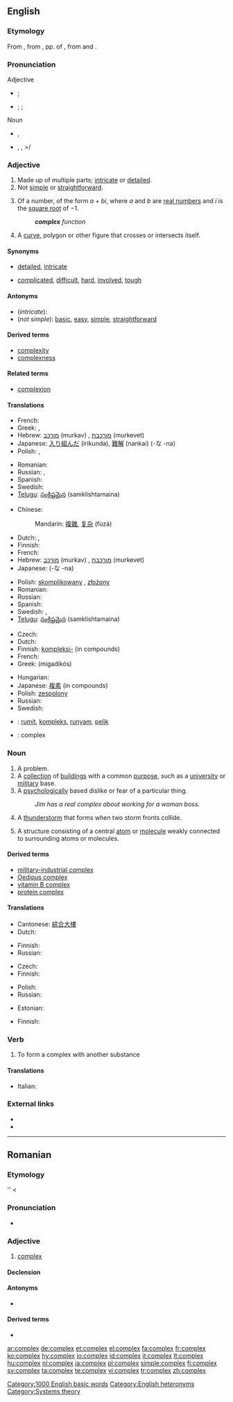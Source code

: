 {{wikipedia}}
==English==

===Etymology===
From {{etyl|fr}} {{term|complexe|lang=fr}}, from {{etyl|la}} {{term|complexus|lang=la}}, pp. of {{term|complecti||to entwine, encircle, compass, infold}}, from {{term|com-||together|lang=la}} and {{term|plectere||to weave, braid|lang=la}}.

===Pronunciation===
;Adjective
* {{a|UK}} {{IPA|/kəmˈplɛks/|/ˈkɒm.plɛks/}};{{SAMPA|/k@m"plEks/|/"kQm.plEks/}}
*: {{audio|en-uk-complex.ogg|Audio (UK)}}
* {{a|US}} {{enPR|kəmplĕks|kŏm'plĕks}}; {{IPA|/kəmˈplɛks/|/ˈkɑmplɛks/}}; {{SAMPA|/k@m"plEks/|/"kAmplEx/}}
*: {{audio|en-us-complex-adj.ogg|Audio (US)}}

;Noun
* {{a|UK}} {{IPA|/ˈkɒm.plɛks/}}, {{SAMPA|/"kQm.plEks/}}
*: {{audio|en-uk-complex.ogg|Audio (UK)}}
* {{a|US}} {{enPR|kŏm'plĕks}}, {{IPA|/ˈkɑmplɛks/}}, {{SAMPA|/"kAmplEks/}}>/
*: {{audio|en-us-complex-noun.ogg|Audio (US)}}

===Adjective===
{{wikipedia|complex number}}
{{en-adj}}

# Made up of multiple parts; [[intricate]] or [[detailed]].
# Not [[simple]] or [[straightforward]].
# {{mathematics}} Of a number, of the form ''a + bi'', where ''a'' and ''b'' are [[real number]]s and ''i'' is the [[square root]] of &minus;1.
#: '''''complex''' function''
# {{geometry}} A [[curve]], polygon or other figure that crosses or intersects itself.

====Synonyms====
* {{sense|intricate}} [[detailed]], [[intricate]]
* {{sense|not simple}} [[complicated]], [[difficult]], [[hard]], [[involved]], [[tough]]

====Antonyms====
* (''intricate''):
* (''not simple''): [[basic]], [[easy]], [[simple]], [[straightforward]]

====Derived terms====
* [[complexity]]
* [[complexness]]

====Related terms====
* [[complexion]]

====Translations====
{{trans-top|intricate}}
* French: {{t+|fr|complexe|m|f}}
* Greek: {{t+|el|πολύπλοκος|m|tr=poliplokos|sc=Grek}}, {{t+|el|περίπλοκος|m|tr=periplokos|sc=Grek}}
* Hebrew: [[מורכב]] (murkav) {{m}}, [[מורכבת]] (murkevet) {{f}}
* Japanese: [[入り組んだ]] (irikunda), [[難解]] (nankai) (-な -na)
* Polish: {{t+|pl|skomplikowany|m}}, {{t+|pl|złożony|m}}
{{trans-mid}}
* Romanian: {{t-|ro|complex}}
* Russian: {{t+|ru|сложный|tr=slóžnyj|sc=Cyrl}}, {{t+|ru|составной|tr=sostavnój|sc=Cyrl}}
* Spanish: {{t-|es|complicado}}
* Swedish: {{t-|sv|komplex}}
* [[Telugu]]: [[సంక్లిష్టమైన]] (samklishtamaina)
{{trans-bottom}}

{{trans-top|not simple or straightforward}}
* Chinese:
*: Mandarin: [[複雜]], [[复杂]] (fùzá)
* Dutch: {{t+|nl|complex}}, {{t+|nl|ingewikkeld}}
* Finnish: {{t-|fi|monimutkainen}}
* French: {{t+|fr|complexe|m|f}}
* Hebrew: [[מורכב]] (murkav) {{m}}, [[מורכבת]] (murkevet) {{f}}
* Japanese: {{t+|ja|複雑|tr=fukuzatsu|sc=Jpan}} (-な -na)
{{trans-mid}}
* Polish: [[skomplikowany]] {{m}}, [[złożony]] {{m}}
* Romanian: {{t-|ro|complex}}
* Russian: {{t+|ru|сложный|tr=slóžnyj|sc=Cyrl}}
* Spanish: {{t-|es|complicado}}
* Swedish: {{t-|sv|komplex}}, {{t+|sv|komplicerad}}
* [[Telugu]]: [[సంక్లిష్టమైన]] (samklishtamaina)
{{trans-bottom}}

{{trans-top|in mathematics}}
* Czech: {{t-|cs|komplexní}}
* Dutch: {{t+|nl|complex}}
* Finnish: [[kompleksi-]] (in compounds)
* French: {{t+|fr|complexe|m|f}}
* Greek: {{t+|el|μιγαδικός|m|sc=Grek}} (migadikós)
{{trans-mid}}
* Hungarian: {{t+|hu|komplex}}
* Japanese: [[複素]] (in compounds)
* Polish: [[zespolony]] {{m}}
* Russian: {{t+|ru|комплексный|tr=kómpl'eksnyj|sc=Cyrl}}
* Swedish: {{t-|sv|komplex}}
{{trans-bottom}}

{{checktrans-top}}
* {{ttbc|Indonesian}}: [[rumit]], [[kompleks]], [[runyam]], [[pelik]]
* {{ttbc|Latin}}: complex
{{trans-bottom}}

===Noun===
{{en-noun|pl='''[[complexes]]''' or (archaic) '''[[complices]]'''}}

# A problem.
# A [[collection]] of [[building]]s with a common [[purpose]], such as a [[university]] or [[military]] base.
# A [[psychological]]ly based dislike or fear of a particular thing.
#: ''Jim has a real complex about working for a woman boss.''
# A [[thunderstorm]] that forms when two storm fronts collide.
# {{chemistry}} A structure consisting of a central [[atom]] or [[molecule]] weakly connected to surrounding atoms or molecules.

====Derived terms====
* [[military-industrial complex]]
* [[Oedipus complex]]
* [[vitamin B complex]]
* [[protein complex]]

====Translations====
{{trans-see|problem}}
{{trans-top|collection of buildings}}
* Cantonese: [[綜合大樓]]
* Dutch: {{t+|nl|complex|n}}
{{trans-mid}}
* Finnish: {{t+|fi|kompleksi}}
* Russian: {{t+|ru|комплекс|m|tr=kómpl'eks|sc=Cyrl}}
{{trans-bottom}}

{{trans-top|psychologically based dislike or fear}}
* Czech: {{t-|cs|komplex|m}}
* Finnish: {{t+|fi|kompleksi}}
{{trans-mid}}
* Polish: {{t-|pl|kompleks|m}}
* Russian: {{t+|ru|комплекс|m|tr=kómpl'eks|sc=Cyrl}}
{{trans-bottom}}

{{trans-top|thunderstorm that forms when two storm fronts collide}}
{{trans-mid}}
{{trans-bottom}}

{{trans-top|in chemistry}}
* Estonian: {{t-|et|kompleks}}
{{trans-mid}}
* Finnish: {{t+|fi|kompleksi}}
{{trans-bottom}}

===Verb===
{{en-verb|complex|es}}

# {{chemistry|intransitive}} To form a complex with another substance

====Translations====
{{trans-top|to form a complex with another substance}}
* Italian: {{t-|it|complessare}}
{{trans-mid}}
{{trans-bottom}}

===External links===
* {{R:Webster 1913}}
* {{R:Century 1911}}

[[Category:1000 English basic words]]
[[Category:English heteronyms]]
[[Category:Systems theory]]

----

==Romanian==

===Etymology===
{{etyl|fr|ro}}'' {{term|complexe|lang=fr}} < {{etyl|la|ro}} {{term|complexus|lang=la}}

===Pronunciation===
* {{IPA|[kom'pleks]|lang=ro}}

===Adjective===
{{ro-adj|4}}

# [[#English|complex]]

====Declension====
{{ro-adj-4|mpl=complecşi}}

====Antonyms====
* {{l|ro|simplu}}

====Derived terms====
* {{l|ro|complexitate}}

[[ar:complex]]
[[de:complex]]
[[et:complex]]
[[el:complex]]
[[fa:complex]]
[[fr:complex]]
[[ko:complex]]
[[hy:complex]]
[[io:complex]]
[[id:complex]]
[[it:complex]]
[[lt:complex]]
[[hu:complex]]
[[nl:complex]]
[[ja:complex]]
[[pl:complex]]
[[simple:complex]]
[[fi:complex]]
[[sv:complex]]
[[ta:complex]]
[[te:complex]]
[[vi:complex]]
[[tr:complex]]
[[zh:complex]]